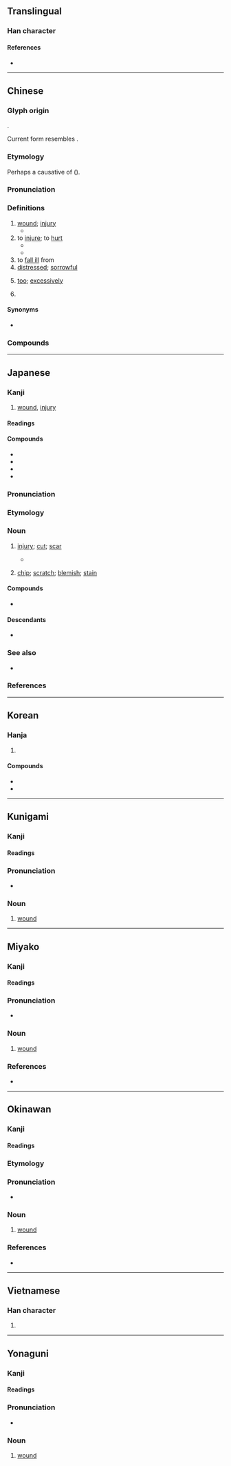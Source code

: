 {{also|伤}}
{{character info}}
==Translingual==

===Han character===
{{Han char|rn=9|rad=人|as=11|sn=13|four=28227|canj=OOAH|ids=⿰亻𬀷}}

====References====
* {{Han ref|kx=0115.010|dkj=01029|dj=0244.070|hdz=10211.090|uh=50B7|ud=20663|bh=B6CB|bd=46795}}

----

==Chinese==
{{zh-forms|s=伤}}

===Glyph origin===
{{Han etym}}
{{Han compound|人|𥏻|ls=psc|c1=s|c2=p}}.

Current form resembles {{Han compound|从|昜}}.

===Etymology===
Perhaps a causative of {{och-l|瘍|ulcers}} ({{zh-ref|Schuessler, 2007}}).

===Pronunciation===
{{zh-pron
|m=shāng
|c=soeng1
|c-t=siang1
|h=pfs=sông;gd=song1
|md=siŏng
|mn=xm,qz,jj,tw:siong/zz:siang/xm,qz,jj,tw:siuⁿ/zz:sioⁿ/pn:siauⁿ
|mn_note=siong/siang - literary; siuⁿ/sioⁿ - vernacular
|mn-t=sion1/siên1
|mn-t_note=sion1 - Shantou; siên1 - Chaozhou
|w=1saan
|mc=y
|oc=y
|cat=n,v,a,mn:adv,pn
}}

===Definitions===
{{zh-hanzi}}

# [[wound]]; [[injury]]
#* {{zh-x|跌{vang}倒{tó} 再 爬{pak} 起來　傷 會 復{fu̍k}原{ngiàn}|Getting up after falling down, '''wounds''' will recover|H|ref='''2014''', {{w2|zh|羅文裕 (歌手)|羅文裕}} (Wing Lo), [https://www.youtube.com/watch?v=RBjKlek3VyE {{lang|zh|演好自己}}]}}
# to [[injure]]; to [[hurt]]
#* {{zh-x|三 日 而 食，教民 無 以 死 傷 生。|After three days he may partake of food, for thus the people are taught that the living should not be '''injured''' on account of the dead.|ref=Xiaojing}}
#* {{zh-x|我 又 要 叫 你 和 女人 彼此 為{wéi} 仇；你 的 後裔 和 女人 的 後裔 也 彼此 為{wéi} 仇。女人 的 後裔 要 傷 你 的 頭；你 要 傷 他 的 腳跟。|And I will put enmity between thee and the woman, and between thy seed and her seed; it shall '''bruise''' thy head, and thou shalt '''bruise''' his heel.|ref={{w2|zh|新標點和合本}} ([[w:Chinese Union Version|Chinese Union Version with New Punctuation]]), {{lang|zh|創世記}} (Genesis) 3:15}}
# to [[fall ill]] from
# [[distressed]]; [[sorrowful]]
# {{lb|zh|Min Nan}} [[too]]; [[excessively]]
# {{surname|zh}}

====Synonyms====
* {{sense|too}}
{{zh-dial|太}}

===Compounds===
{{zh-der|傷亡|傷兵|傷害|傷心|傷悲|傷悼|傷惱筋|傷殘|傷殘人奧運會|傷熱|傷疤|傷病員|傷神|傷者|傷腦筋|傷財|傷風|割傷|傷化敗俗|傷藥|傷痕纍纍|傷感|刮傷|傷感情|傷食|七損八傷|中傷|傷酒|傷弓之鳥|哀而不傷|傷寒論|傷寒|傷損|不傷脾胃|傷亡枕藉|刀傷|傷單|傷害保險|心傷|傷時感事|不死即傷|兩敗俱傷|憂傷|傷懷|亂俗傷風|傷屈|惋傷|刺傷|悽傷|吃傷了|悲秋傷春|悲傷|怛傷|傷痕累累|傷和氣|不傷|傷痍|傷耗|傷痕|傷身|感傷|傷氣|傷口|傷痕文學|傷天害理|外傷|傷勢|傷科|悲傷感|何傷|傷人|傷患|傷害罪|對景傷情|五勞七傷|出口傷人|傷員|失飢傷飽|傷殘人|內傷|憂能傷人|傷逝|不傷天理|勞傷|傷號|傷痛|受傷|傷俘|傷風敗俗|哀傷|傷情|勞民傷財|努傷|創傷|凍傷|二度燒傷|傷筋動骨|傷生|傷心慘目|傷嗟|傷元氣|工傷|碰傷|扭傷|死傷相藉|視人如傷|敗俗傷風|敗俗傷化|視民如傷|殺傷力|物傷其類|殺傷|拉傷|擊傷|毀傷|睹物傷情|故自傷殘|損傷|視人畏傷|燒傷|穀賤傷農|歎傷|無傷大雅|打傷|操刀傷錦|暗箭傷人|砍傷|砸傷|破傷風|死傷|瘀傷|有傷風化|皮肉之傷|療傷|摔傷|探傷|睹景傷情|救死扶傷|灼傷|斑疹傷寒|死傷相枕|燙傷|敗化傷風|無傷|折傷|撞傷|毆傷|挫傷|擦傷|暗傷|重傷風|立雪神傷|遍體鱗傷|裹傷|觸物傷情|黯然神傷|重傷|言多傷行|鱗傷|負傷|腸傷寒|養虎傷身|輕傷|養傷|觸景傷懷|重傷罪|過失傷害|非死即傷|電傷|驗傷|運動傷害|迴腸傷氣|跌打損傷|自傷|誤傷|腦挫傷|觸目傷心|觸景傷情|螫傷|致命傷|傷本:siong-pún}}

{{zh-cat|Elementary}}

----

==Japanese==

===Kanji===
{{ja-kanji|grade=6|rs=人11}}

# [[wound]], [[injury]]

====Readings====
{{ja-readings
|goon=しょう<しやう
|kanon=しょう<しやう
|kun=きず-, いた-む, いた-める
}}

====Compounds====
* {{ja-r|傷%心|しょう%しん|[[broken]] [[heart]]}}
* {{ja-r|傷%害|しょう%がい|injury}}
* {{ja-r|損%傷|そん%しょう|injury}}
* {{ja-r|負%傷|ふ%しょう|[[wound]]}}

===Pronunciation===
{{ja-pron|y=k|きず|acc=0|acc_ref=SMK2}}

===Etymology===
{{ja-kanjitab|きず|yomi=k|alt=瑕,疵}}
{{rfe|ja}}

===Noun===
{{ja-noun|きず|キズ}}

# [[injury]]; [[cut]]; [[scar]]
#* {{quote-book|ja||date=Feb 3 2012||{{lang|ja|闇の隆盛}}|trans-title=Dark Ascension|publisher={{w|Wizards of the Coast}}|chapter={{ruby|{{lang|ja|[叫](さけ)び[霊](れい)}}}}|trans-chapter=Shriekgeist||}}
#*: {{ja-usex|肉%体の'''傷'''は容%易く癒える。精%神の'''傷'''は取り返しがつかない。|^にく%たい の '''きず''' は た%やすく いえる。^せい%しん の '''きず''' は とりかえし が つかない。|'''Wounds''' of the flesh are easy to heal. '''Wounds''' of the mind may never be undone.}}
# [[chip]]; [[scratch]]; [[blemish]]; [[stain]]
#: {{ja-usex|[[車]]の'''傷'''を[[消す]]|くるま の '''きず''' を けす|to remove a '''scratch''' on a car}}

====Compounds====
* {{ja-r|傷%口|きず%ぐち|[[open]] [[wound]]}}

====Descendants====
* {{desc|ko|기스}}

===See also===
* {{ja-r|怪%我|け%が}}

===References===
<references/>

----

==Korean==

===Hanja===
{{ko-hanja|hangeul=상|rv=sang|mr=sang}}

# {{rfdef|ko|sort=人11}}

====Compounds====
* {{ko-l|상처|傷處}}
* {{ko-l|부상|負傷}}

----

==Kunigami==

===Kanji===
{{head|xug|Han characters}}

====Readings====
{{ja-readings
|kun=[[きじー]] (khijī)
}}

===Pronunciation===
* {{IPA|xug|/kʰid͡ʑiː/|sort=きじー}}

===Noun===
{{head|xug|noun|hiragana|きじー|rōmaji|khijī|sort=きじー}}

# [[wound]]

----

==Miyako==

===Kanji===
{{head|mvi|Han characters}}

====Readings====
{{ja-readings
|kun=[[きず]] (kizu)
}}

===Pronunciation===
* {{IPA|mvi|/kizz̩/|sort=きず}}

===Noun===
{{head|mvi|noun|hiragana|きず|rōmaji|kizu|sort=きず}}

# [[wound]]

===References===
* {{R:Miyako Dialect Dictionary|キズ|11387}}

----

==Okinawan==

===Kanji===
{{ryu-kanji|rs=人11}}

====Readings====
{{ryu-readings
|kun=きじ-
}}

===Etymology===
{{ryu-kanjitab|きじ|yomi=k}}

===Pronunciation===
* {{IPA|ryu|/kid͡ʑi/|sort=きじ}}

===Noun===
{{ryu-noun|きじ}}

# [[wound]]

===References===
* {{R:Shuri-Naha Dialect Dictionary|キジ|10898}}

----

==Vietnamese==

===Han character===
{{vi-readings|reading=thương|rs=人11}}

# {{rfdef|vi|sort=人11}}

----

==Yonaguni==

===Kanji===
{{head|yoi|Han characters}}

====Readings====
{{ja-readings
|kun=[[きでぃ]] (kidi)
}}

===Pronunciation===
* {{IPA|yoi|/kidi/|sort=きでぃ}}

===Noun===
{{head|yoi|noun|hiragana|きでぃ|rōmaji|kidi|sort=きでぃ}}

# [[wound]]